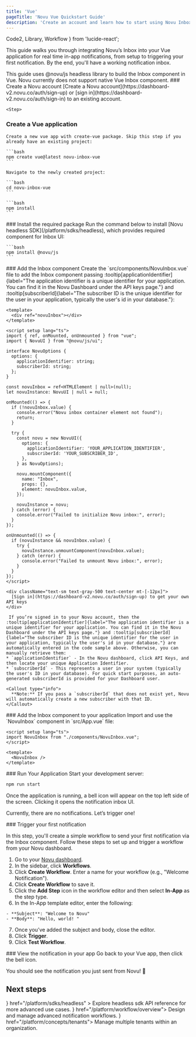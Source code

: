 ```yaml
---
title: 'Vue'
pageTitle: 'Novu Vue Quickstart Guide'
description: 'Create an account and learn how to start using Novu Inbox in your vue application.'
---
```


  Code2,
  Library,
  Workflow
} from 'lucide-react';

This guide walks you through integrating Novu’s Inbox into your Vue application for real time in-app notifications, from setup to triggering your first notification. By the end, you'll have a working notification inbox.

<Callout type="info">
  This guide uses @novu/js headless library to build the Inbox component in Vue. Novu currently does not support native Vue Inbox component.
</Callout>

<Steps>
  <Step>
  ### Create a Novu account
    [Create a Novu account](https://dashboard-v2.novu.co/auth/sign-up) or [sign in](https://dashboard-v2.novu.co/auth/sign-in) to an existing account.
  </Step>

    <Step>
  ### Create a Vue application
    Create a new vue app with create-vue package. Skip this step if you already have an existing project:

    ```bash
    npm create vue@latest novu-inbox-vue
    ```

    Navigate to the newly created project:

    ```bash
    cd novu-inbox-vue
    ```

    ```bash
    npm install
    ```
  </Step>

  <Step>
  ### Install the required package
  Run the command below to install [Novu headless SDK](/platform/sdks/headless), which provides required component for Inbox UI:

    ```bash
    npm install @novu/js
    ```
  </Step>


  <Step>
  ### Add the Inbox component
  Create the `src/components/NovuInbox.vue` file to add the Inbox component passing :tooltip[applicationIdentifier]{label="The application identifier is a unique identifier for your application. You can find it in the Novu Dashboard under the API keys page."} and :tooltip[subscriberId]{label="The subscriber ID is the unique identifier for the user in your application, typically the user's id in your database."}:

```vue title="src/components/NovuInbox.vue"
<template>
  <div ref="novuInbox"></div>
</template>

<script setup lang="ts">
import { ref, onMounted, onUnmounted } from "vue";
import { NovuUI } from "@novu/js/ui";

interface NovuOptions {
  options: {
    applicationIdentifier: string;
    subscriberId: string;
  };
}

const novuInbox = ref<HTMLElement | null>(null);
let novuInstance: NovuUI | null = null;

onMounted(() => {
  if (!novuInbox.value) {
    console.error("Novu inbox container element not found");
    return;
  }

  try {
    const novu = new NovuUI({
      options: {
        applicationIdentifier: 'YOUR_APPLICATION_IDENTIFIER',
        subscriberId: 'YOUR_SUBSCRIBER_ID',
      },
    } as NovuOptions);

    novu.mountComponent({
      name: "Inbox",
      props: {},
      element: novuInbox.value,
    });

    novuInstance = novu;
  } catch (error) {
    console.error("Failed to initialize Novu inbox:", error);
  }
});

onUnmounted(() => {
  if (novuInstance && novuInbox.value) {
    try {
      novuInstance.unmountComponent(novuInbox.value);
    } catch (error) {
      console.error("Failed to unmount Novu inbox:", error);
    }
  }
});
</script>
```
    <div className="text-sm text-gray-500 text-center mt-[-12px]">
      [Sign in](https://dashboard-v2.novu.co/auth/sign-up) to get your own API keys
    </div>

     If you’re signed in to your Novu account, then the :tooltip[applicationIdentifier]{label="The application identifier is a unique identifier for your application. You can find it in the Novu Dashboard under the API keys page."} and :tooltip[subscriberId]{label="The subscriber ID is the unique identifier for the user in your application, typically the user's id in your database."} are automatically entered in the code sample above. Otherwise, you can manually retrieve them:
    * `applicationIdentifier` - In the Novu dashboard, click API Keys, and then locate your unique Application Identifier.
    * `subscriberId` - This represents a user in your system (typically the user's ID in your database). For quick start purposes, an auto-generated subscriberId is provided for your Dashboard user.

    <Callout type="info">
      **Note:** If you pass a `subscriberId` that does not exist yet, Novu will automatically create a new subscriber with that ID.
    </Callout>

  </Step>

  <Step>
  ### Add the Inbox component to your application
  Import and use the `NovuInbox` component in `src/App.vue` file:

  ```vue title="src/App.vue"
  <script setup lang="ts">
  import NovuInbox from "./components/NovuInbox.vue";
  </script>

  <template>
    <NovuInbox />
  </template>
  ```
  </Step>

  <Step>
  ### Run Your Application
  Start your development server:

  ```bash
  npm run start
  ```
  Once the application is running, a bell icon will appear on the top left side of the screen. Clicking it opens the notification inbox UI.

  Currently, there are no notifications. Let’s trigger one!

  </Step>

  <Step>
  ### Trigger your first notification

  In this step, you'll create a simple workflow to send your first notification via the Inbox component. Follow these steps to set up and trigger a workflow from your Novu dashboard.

  1. Go to your [Novu dashboard](https://dashboard-v2.novu.co/auth/sign-in).
  2. In the sidebar, click **Workflows**.
  3. Click **Create Workflow**. Enter a name for your workflow (e.g., "Welcome Notification").
  4. Click **Create Workflow** to save it.
  5. Click the **Add Step** icon in the workflow editor and then select **In-App** as the step type.
  6. In the In-App template editor, enter the following:

    - **Subject**: "Welcome to Novu"
    - **Body**: "Hello, world! "

  7. Once you’ve added the subject and body, close the editor.
  8. Click **Trigger**.
  9. Click **Test Workflow**.

  </Step>

  <Step>
  ###  View the notification in your app
  Go back to your Vue app, then click the bell icon.

  You should see the notification you just sent from Novu! 🎉

  </Step>
</Steps>


## Next steps

<Cards cols={2}>
  <Card
    title="Headless SDK API Reference"
    icon={<Library />}
    href="/platform/sdks/headless"
  >
    Explore headless sdk API reference for more advanced use cases.
  </Card>
  <Card title="Build Workflow" icon={<Workflow />} href="/platform/workflow/overview">
     Design and manage advanced notification workflows.
  </Card>
  <Card title="Multi Tenancy" icon={<Code2 />} href="/platform/concepts/tenants">
    Manage multiple tenants within an organization.
  </Card>
</Cards>